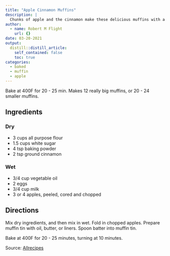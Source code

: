 ```yaml
---
title: "Apple Cinnamon Muffins"
description: |
  Chunks of apple and the cinnamon make these delicious muffins with a great texture.
author:
  - name: Robert M Flight
    url: {}
date: 03-20-2021
output:
  distill::distill_article:
    self_contained: false
    toc: true
categories:
  - baked
  - muffin
  - apple
---
```


Bake at 400F for 20 - 25 min. Makes 12 really big muffins, or 20 - 24 smaller muffins.


## Ingredients

### Dry

* 3 cups all purpose flour
* 1.5 cups white sugar
* 4 tsp baking powder
* 2 tsp ground cinnamon

### Wet

* 3/4 cup vegetable oil
* 2 eggs
* 3/4 cup milk
* 3 or 4 apples, peeled, cored and chopped


## Directions

Mix dry ingredients, and then mix in wet. Fold in chopped apples. Prepare muffin tin with oil, butter, or liners. Spoon batter into muffin tin.

Bake at 400F for 20 - 25 minutes, turning at 10 minutes.

Source: [Allrecipes](https://www.allrecipes.com/recipe/24352/easy-apple-cinnamon-muffins/?fbclid=IwAR1YD0LRxzrZc4MaX1ZRm0gKmfeQih04BupIOzAPF4zwYd-PSzbc-q8luGQ)
